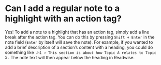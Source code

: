 # Can I add a regular note to a highlight with an action tag?

Yes! To add a note to a highlight that has an action tag, simply add a line break after the action tag. You can do this by pressing `Shift + Enter` in the note field (`Enter` by itself will save the note). For example, if you wanted to add a brief description of a section’s content with a heading, you could do something like `.h1 ⏎ This section is about how Topic A relates to Topic X.` The note text will then appear below the heading in Readwise.
